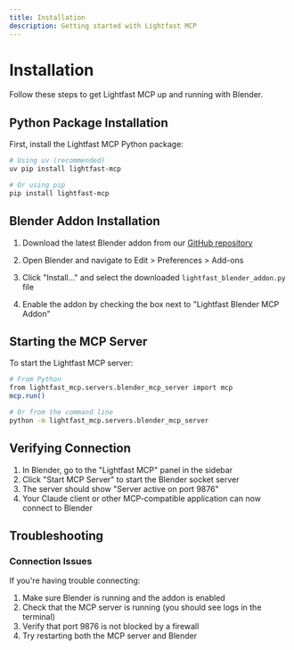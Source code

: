 ```yaml
---
title: Installation
description: Getting started with Lightfast MCP
---
```


# Installation

Follow these steps to get Lightfast MCP up and running with Blender.

## Python Package Installation

First, install the Lightfast MCP Python package:

```bash
# Using uv (recommended)
uv pip install lightfast-mcp

# Or using pip
pip install lightfast-mcp
```

## Blender Addon Installation

1. Download the latest Blender addon from our [GitHub repository](https://github.com/lightfastai/lightfast-mcp/releases)

2. Open Blender and navigate to Edit > Preferences > Add-ons

3. Click "Install..." and select the downloaded `lightfast_blender_addon.py` file

4. Enable the addon by checking the box next to "Lightfast Blender MCP Addon"

## Starting the MCP Server

To start the Lightfast MCP server:

```bash
# From Python
from lightfast_mcp.servers.blender_mcp_server import mcp
mcp.run()

# Or from the command line
python -m lightfast_mcp.servers.blender_mcp_server
```

## Verifying Connection

1. In Blender, go to the "Lightfast MCP" panel in the sidebar
2. Click "Start MCP Server" to start the Blender socket server
3. The server should show "Server active on port 9876"
4. Your Claude client or other MCP-compatible application can now connect to Blender

## Troubleshooting

### Connection Issues

If you're having trouble connecting:

1. Make sure Blender is running and the addon is enabled
2. Check that the MCP server is running (you should see logs in the terminal)
3. Verify that port 9876 is not blocked by a firewall
4. Try restarting both the MCP server and Blender 